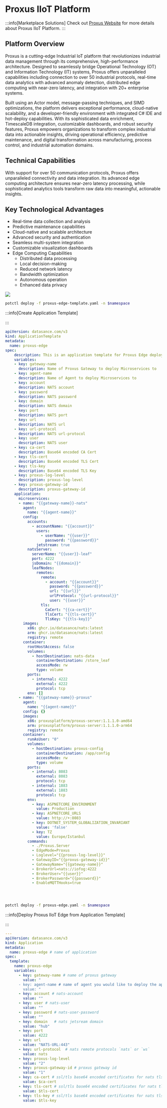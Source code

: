 # Proxus IIoT Platform

:::info[Marketplace Solutions]
Check out [Proxus Website](https://proxus.io) for more details about Proxus IIoT Platform.
::: 

## Platform Overview

Proxus is a cutting-edge Industrial IoT platform that revolutionizes industrial data management through its comprehensive, high-performance architecture. Designed to seamlessly bridge Operational Technology (OT) and Information Technology (IT) systems, Proxus offers unparalleled capabilities including connection to over 50 industrial protocols, real-time data analytics with advanced anomaly detection, distributed edge computing with near-zero latency, and integration with 20+ enterprise systems.

Built using an Actor model, message-passing techniques, and SIMD optimizations, the platform delivers exceptional performance, cloud-native scalability, and a developer-friendly environment with integrated C# IDE and hot-deploy capabilities. With its sophisticated data enrichment, TimescaleDB integration, customizable dashboards, and robust security features, Proxus empowers organizations to transform complex industrial data into actionable insights, driving operational efficiency, predictive maintenance, and digital transformation across manufacturing, process control, and industrial automation domains.

## Technical Capabilities
With support for over 50 communication protocols, Proxus offers unparalleled connectivity and data integration. Its advanced edge computing architecture ensures near-zero latency processing, while sophisticated analytics tools transform raw data into meaningful, actionable insights.

## Key Technological Advantages

- ⁠Real-time data collection and analysis
- Predictive maintenance capabilities
- Cloud-native and scalable architecture
- ⁠Advanced security and authentication   
- ⁠Seamless multi-system integration
- ⁠Customizable visualization dashboards
- ⁠Edge Computing Capabilities
  - Distributed data processing
  - Local decision-making
  - Reduced network latency
  - Bandwidth optimization
  - Autonomous operation
  - Enhanced data privacy


<img src="/images/proxus-iiot.png" />


```bash
potctl deploy -f proxus-edge-template.yaml -n $namespace
```

:::info[Create Application Template]

::: 

```yaml title="proxus-edge-template.yaml"
apiVersion: datasance.com/v3
kind: ApplicationTemplate
metadata:
  name: proxus-edge
spec:
    description: This is an application template for Proxus Edge deployments.
    variables:
    - key: gateway-name
      description: Name of Proxus Gateway to deploy Microservices to
    - key: agent-name
      description: Name of Agent to deploy Microservices to
    - key: account
      description: NATS account
    - key: password
      description: NATS password
    - key: domain
      description: NATS domain
    - key: port
      description: NATS port
    - key: url
      description: NATS url
    - key: url-protocol
      description: NATS url-protocol
    - key: user
      description: NATS user
    - key: ca-cert
      description: Base64 encoded CA Cert 
    - key: tls-cert
      description: Base64 encoded TLS Cert 
    - key: tls-key
      description: Base64 encoded TLS Key 
    - key: proxus-log-level
      description: proxus-log-level
    - key: proxus-gateway-id
      description: proxus-gateway-id
    application:
      microservices:
      - name: "{{gateway-name}}-nats"
        agent:
          name: "{{agent-name}}"
        config:
          accounts:
            - accountName: "{{account}}"
              users:
                - userName: "{{user}}"
                  password: "{{password}}"
              jetstream: true
          natsServer:
            serverName: "{{user}}-leaf"
            port: 4222
            jsDomain: "{{domain}}"
            leafNodes:
              remotes:
                remote:
                  - account: "{{account}}"
                    password: "{{password}}"
                    url: "{{url}}"
                    urlProtocol: "{{url-protocol}}"
                    user: "{{user}}"
                tls:
                  CaCert: "{{ca-cert}}"
                  TlsCert: "{{tls-cert}}"
                  TlsKey: "{{tls-key}}"
        images:
          x86: ghcr.io/datasance/nats:latest
          arm: ghcr.io/datasance/nats:latest
          registry: remote
        container:
          rootHostAccess: false
          volumes:
            - hostDestination: nats-data
              containerDestination: /store_leaf
              accessMode: rw
              type: volume
          ports:
            - internal: 4222
              external: 4222
              protocol: tcp
          env: []
      - name: "{{gateway-name}}-proxus"
        agent:
          name: "{{agent-name}}"
        config: {}
        images:
          x86: proxusplatform/proxus-server:1.1.1.0-amd64
          arm: proxusplatform/proxus-server:1.1.1.0-arm64
          registry: remote
        container:
          runAsUser: "0"
          volumes:
            - hostDestination: proxus-config
              containerDestination: /app/config
              accessMode: rw
              type: volume
          ports:
            - internal: 8083
              external: 8083
              protocol: tcp
            - internal: 1883
              external: 1883
              protocol: tcp 
          env:
            - key: ASPNETCORE_ENVIRONMENT
              value: Production
            - key: ASPNETCORE_URLS
              value: http://+:8083
            - key: DOTNET_SYSTEM_GLOBALIZATION_INVARIANT
              value: 'false'
            - key: TZ
              value: Europe/Istanbul
          commands:
            - ./Proxus.Server
            - EdgeMode=Proxus
            - Loglevel="{{proxus-log-level}}"
            - GatewayID="{{proxus-gateway-id}}"
            - GatewayName="{{gateway-name}}"
            - BrokerUrl=nats://iofog:4222
            - BrokerUser="{{user}}"
            - BrokerPassword="{{password}}"
            - EnableMQTTHooks=true


    
```

```bash
potctl deploy -f proxus-edge.yaml -n $namespace
```
:::info[Deploy Proxus IIoT Edge from Application Template]

::: 

```yaml title="proxus-edge.yaml"
---
apiVersion: datasance.com/v3
kind: Application
metadata:
  name: proxus-edge # name of application
spec:
  template:
    name: proxus-edge
    variables:
      - key: gateway-name # name of proxus gateway
        value: "
      - key: agent-name # name of agent you would like to deploy the application
        value: "
      - key: account # nats-account
        value: ""
      - key: user # nats-user
        value: ""
      - key: password # nats-user-password
        value: ""
      - key: domain   # nats jetsream domain
        value: "hub"
      - key: port
        value: 4222
      - key: url
        value: "NATS-URL:443"
      - key: url-protocol  # nats remote protocols `nats` or `ws`
        value: nats
      - key: proxus-log-level
        value: "2"
      - key: proxus-gateway-id # proxus gateway id
        value: "1"
      - key: ca-cert # ssl/tls base64 encoded certificates for nats tls configuration
        value: $ca-cert 
      - key: tls-cert # ssl/tls base64 encoded certificates for nats tls configuration
        value: $tls-cert
      - key: tls-key # ssl/tls base64 encoded certificates for nats tls configuration
        value: $tls-key
```


<EditPageAdmonition />
